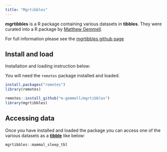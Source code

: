 ```yaml
---
title: "Mgrtibbles"
---
```


__mgrtibbles__ is a R package containing various datasets in __tibbles__.
They were curated into a R package by [Matthew Gemmell](https://m-gemmell.github.io/).

For full information please see the [mgrtibbles github page](https://github.com/m-gemmell/mgrtibbles/tree/main)

## Install and load

Installation and loading instruction below:

You will need the `remotes` package installed and loaded.

```r
install.packages("remotes")
library(remotes)
```

```r
remotes::install_github("m-gemmell/mgrtibbles")
library(mgrtibbles)
```

## Accessing data

Once you have installed and loaded the package you can access one of the various datasets as a [__tibble__](/tibble/tibble.qmd) like below:

```r
mgrtibbles::mammal_sleep_tbl
```
